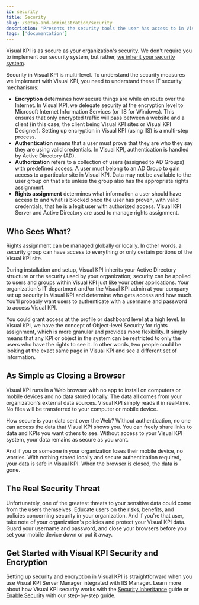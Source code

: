 ```yaml
---
id: security
title: Security
slug: /setup-and-administration/security
description: 'Presents the security tools the user has access to in Visual KPI.'
tags: ['documentation']
---
```


Visual KPI is as secure as your organization's security. We don't require you to implement our security system, but rather, [we inherit your security system](/docs/setup-and-administration/security/security-inheritance).

Security in Visual KPI is multi-level. To understand the security measures we implement with Visual KPI, you need to understand these IT security mechanisms:

- **Encryption** determines how secure things are while en route over the Internet. In Visual KPI, we delegate security at the encryption level to Microsoft Internet Information Services (or IIS for Windows). This ensures that only encrypted traffic will pass between a website and a client (in this case, the client being Visual KPI sites or Visual KPI Designer). Setting up encryption in Visual KPI (using IIS) is a multi-step process.
- **Authentication** means that a user must prove that they are who they say they are using valid credentials. In Visual KPI, authentication is handled by Active Directory (AD).
- **Authorization** refers to a collection of users (assigned to AD Groups) with predefined access. A user must belong to an AD Group to gain access to a particular site in Visual KPI. Data may not be available to the user group on that site unless the group also has the appropriate rights assignment.
- **Rights assignment** determines what information a user should have access to and what is blocked once the user has proven, with valid credentials, that he is a legit user with authorized access. Visual KPI Server and Active Directory are used to manage rights assignment.

## Who Sees What?

Rights assignment can be managed globally or locally. In other words, a security group can have access to everything or only certain portions of the Visual KPI site.

During installation and setup, Visual KPI inherits your Active Directory structure or the security used by your organization; security can be applied to users and groups within Visual KPI just like your other applications. Your organization's IT department and/or the Visual KPI admin at your company set up security in Visual KPI and determine who gets access and how much. You'll probably want users to authenticate with a username and password to access Visual KPI.

You could grant access at the profile or dashboard level at a high level. In Visual KPI, we have the concept of Object-level Security for rights assignment, which is more granular and provides more flexibility. It simply means that any KPI or object in the system can be restricted to only the users who have the rights to see it. In other words, two people could be looking at the exact same page in Visual KPI and see a different set of information.

## As Simple as Closing a Browser

Visual KPI runs in a Web browser with no app to install on computers or mobile devices and no data stored locally. The data all comes from your organization's external data sources. Visual KPI simply reads it in real-time. No files will be transferred to your computer or mobile device.

How secure is your data sent over the Web? Without authentication, no one can access the data that Visual KPI shows you. You can freely share links to data and KPIs you want others to see. Without access to your Visual KPI system, your data remains as secure as you want.

And if you or someone in your organization loses their mobile device, no worries. With nothing stored locally and secure authentication required, your data is safe in Visual KPI. When the browser is closed, the data is gone.

## The Real Security Threat

Unfortunately, one of the greatest threats to your sensitive data could come from the users themselves. Educate users on the risks, benefits, and policies concerning security in your organization. And if you're that user, take note of your organization's policies and protect your Visual KPI data. Guard your username and password, and close your browsers before you set your mobile device down or put it away.

## Get Started with Visual KPI Security and Encryption

Setting up security and encryption in Visual KPI is straightforward when you use Visual KPI Server Manager integrated with IIS Manager. Learn more about how Visual KPI security works with the [Security Inheritance](/docs/setup-and-administration/security/security-inheritance) guide or [Enable Security](/docs/setup-and-administration/security/enable-security) with our step-by-step guide.
